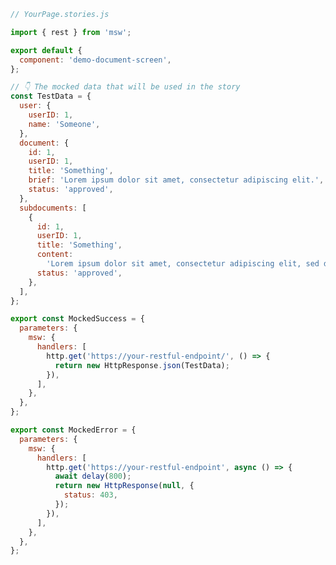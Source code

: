 ```js
// YourPage.stories.js

import { rest } from 'msw';

export default {
  component: 'demo-document-screen',
};

// 👇 The mocked data that will be used in the story
const TestData = {
  user: {
    userID: 1,
    name: 'Someone',
  },
  document: {
    id: 1,
    userID: 1,
    title: 'Something',
    brief: 'Lorem ipsum dolor sit amet, consectetur adipiscing elit.',
    status: 'approved',
  },
  subdocuments: [
    {
      id: 1,
      userID: 1,
      title: 'Something',
      content:
        'Lorem ipsum dolor sit amet, consectetur adipiscing elit, sed do eiusmod tempor incididunt ut labore et dolore magna aliqua.',
      status: 'approved',
    },
  ],
};

export const MockedSuccess = {
  parameters: {
    msw: {
      handlers: [
        http.get('https://your-restful-endpoint/', () => {
          return new HttpResponse.json(TestData);
        }),
      ],
    },
  },
};

export const MockedError = {
  parameters: {
    msw: {
      handlers: [
        http.get('https://your-restful-endpoint', async () => {
          await delay(800);
          return new HttpResponse(null, {
            status: 403,
          });
        }),
      ],
    },
  },
};
```
